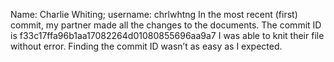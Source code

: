 Name: Charlie Whiting; username: chrlwhtng
In the most recent (first) commit, my partner made all the changes to the documents. The commit ID is f33c17ffa96b1aa17082264d01080855696aa9a7
I was able to knit their file without error. 
Finding the commit ID wasn't as easy as I expected.